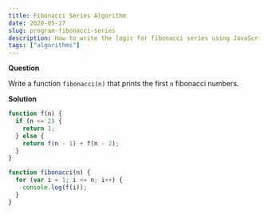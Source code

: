```yaml
---
title: Fibonacci Series Algorithm
date: 2020-05-27
slug: program-fibonacci-series
description: How to write the logic for fibonacci series using JavaScript
tags: ["algorithms"]
---
```


**Question**

Write a function `fibonacci(n)` that prints the first `n` fibonacci numbers.

**Solution**

```javascript
function f(n) {
  if (n <= 2) {
    return 1;
  } else {
    return f(n - 1) + f(n - 2);
  }
}

function fibonacci(n) {
  for (var i = 1; i <= n; i++) {
    console.log(f(i));
  }
}
```
